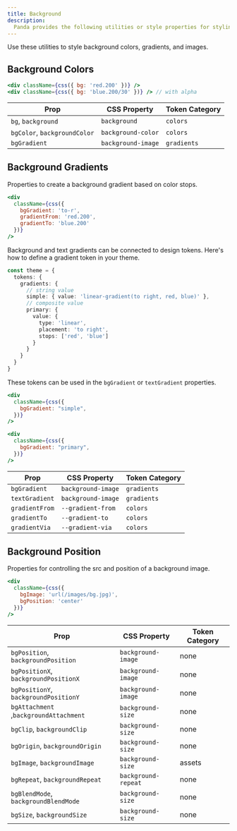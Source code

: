 ```yaml
---
title: Background
description:
  Panda provides the following utilities or style properties for styling background colors, gradients, and images.
---
```


Use these utilities to style background colors, gradients, and images.

## Background Colors

```jsx
<div className={css({ bg: 'red.200' })} />
<div className={css({ bg: 'blue.200/30' })} /> // with alpha
```

| Prop                         | CSS Property       | Token Category |
| ---------------------------- | ------------------ | -------------- |
| `bg`, `background`           | `background`       | `colors`       |
| `bgColor`, `backgroundColor` | `background-color` | `colors`       |
| `bgGradient`                 | `background-image` | `gradients`    |

## Background Gradients

Properties to create a background gradient based on color stops.

```jsx
<div
  className={css({
    bgGradient: 'to-r',
    gradientFrom: 'red.200',
    gradientTo: 'blue.200'
  })}
/>
```

Background and text gradients can be connected to design tokens. Here's how to define a gradient token in your theme.

```ts
const theme = {
  tokens: {
    gradients: {
      // string value
      simple: { value: 'linear-gradient(to right, red, blue)' },
      // composite value
      primary: {
        value: {
          type: 'linear',
          placement: 'to right',
          stops: ['red', 'blue']
        }
      }
    }
  }
}
```

These tokens can be used in the `bgGradient` or `textGradient` properties.

```jsx
<div
  className={css({
    bgGradient: "simple",
  })}
/>

<div
  className={css({
    bgGradient: "primary",
  })}
/>
```

| Prop           | CSS Property       | Token Category |
| -------------- | ------------------ | -------------- |
| `bgGradient`   | `background-image` | `gradients`    |
| `textGradient` | `background-image` | `gradients`    |
| `gradientFrom` | `--gradient-from`  | `colors`       |
| `gradientTo`   | `--gradient-to`    | `colors`       |
| `gradientVia`  | `--gradient-via`   | `colors`       |

## Background Position

Properties for controlling the src and position of a background image.

```jsx
<div
  className={css({
    bgImage: 'url(/images/bg.jpg)',
    bgPosition: 'center'
  })}
/>
```

| Prop                                   | CSS Property        | Token Category |
| -------------------------------------- | ------------------- | -------------- |
| `bgPosition`, `backgroundPosition`     | `background-image`  | none           |
| `bgPositionX`, `backgroundPositionX`   | `background-image`  | none           |
| `bgPositionY`, `backgroundPositionY`   | `background-image`  | none           |
| `bgAttachment` ,`backgroundAttachment` | `background-size`   | none           |
| `bgClip`, `backgroundClip`             | `background-size`   | none           |
| `bgOrigin`, `backgroundOrigin`         | `background-size`   | none           |
| `bgImage`, `backgroundImage`           | `background-size`   | assets         |
| `bgRepeat`, `backgroundRepeat`         | `background-repeat` | none           |
| `bgBlendMode`, `backgroundBlendMode`   | `background-size`   | none           |
| `bgSize`, `backgroundSize`             | `background-size`   | none           |
